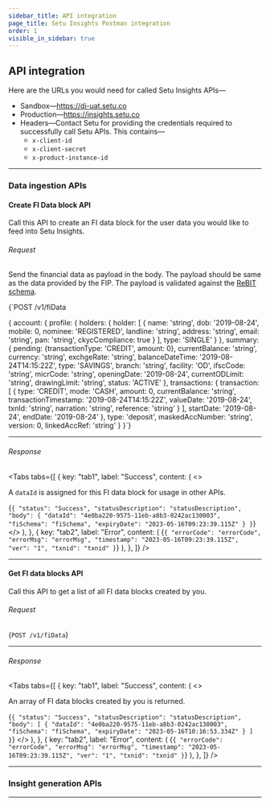```yaml
---
sidebar_title: API integration
page_title: Setu Insights Postman integration
order: 1
visible_in_sidebar: true
---
```


## API integration

Here are the URLs you would need for called Setu Insights APIs—

- Sandbox—https://di-uat.setu.co
- Production—https://insights.setu.co
- Headers—Contact Setu for providing the credentials required to successfully call Setu APIs. This contains—
  - `x-client-id`
  - `x-client-secret`
  - `x-product-instance-id`

<hr class="primary" />

### Data ingestion APIs

#### Create FI Data block API

Call this API to create an FI data block for the user data you would like to feed into Setu Insights.

###### Request

Send the financial data as payload in the body. The payload should be same as the data provided by the FIP. The payload is validated against the <a href="https://api.rebit.org.in/schema" target="_blank">ReBIT schema</a>.

<CodeBlockWithCopy language="json">
  {`POST /v1/fiData
  
{
  account: {
    profile: {
      holders: {
        holder: [
          {
            name: 'string',
            dob: '2019-08-24',
            mobile: 0,
            nominee: 'REGISTERED',
            landline: 'string',
            address: 'string',
            email: 'string',
            pan: 'string',
            ckycCompliance: true
          }
        ],
        type: 'SINGLE'
      }
    },
    summary: {
      pending: {transactionType: 'CREDIT', amount: 0},
      currentBalance: 'string',
      currency: 'string',
      exchgeRate: 'string',
      balanceDateTime: '2019-08-24T14:15:22Z',
      type: 'SAVINGS',
      branch: 'string',
      facility: 'OD',
      ifscCode: 'string',
      micrCode: 'string',
      openingDate: '2019-08-24',
      currentODLimit: 'string',
      drawingLimit: 'string',
      status: 'ACTIVE'
    },
    transactions: {
      transaction: [
        {
          type: 'CREDIT',
          mode: 'CASH',
          amount: 0,
          currentBalance: 'string',
          transactionTimestamp: '2019-08-24T14:15:22Z',
          valueDate: '2019-08-24',
          txnId: 'string',
          narration: 'string',
          reference: 'string'
        }
      ],
      startDate: '2019-08-24',
      endDate: '2019-08-24'
    },
    type: 'deposit',
    maskedAccNumber: 'string',
    version: 0,
    linkedAccRef: 'string'
  }
}`}
</CodeBlockWithCopy>

<hr class="tertiary" />

###### Response

<Tabs
  tabs={[
    {
      key: "tab1",
      label: "Success",
      content: (
        <>
          <p>
            A <code>dataId</code> is assigned for this FI data block for usage
            in other APIs.
          </p>
          <CodeBlockWithCopy language="json">
            {`{
  "status": "Success",
  "statusDescription": "statusDescription",
  "body": {
    "dataId": "4e0ba220-9575-11eb-a8b3-0242ac130003",
    "fiSchema": "fiSchema",
    "expiryDate": "2023-05-16T09:23:39.115Z"
  }
}`}
          </CodeBlockWithCopy>
        </>
      ),
    },
    {
      key: "tab2",
      label: "Error",
      content: (
        <CodeBlockWithCopy language="json">
          {`{
  "errorCode": "errorCode",
  "errorMsg": "errorMsg",
  "timestamp": "2023-05-16T09:23:39.115Z",
  "ver": "1",
  "txnid": "txnid"
}`}
        </CodeBlockWithCopy>
      ),
    },
  ]}
/>

<hr class="tertiary" />

#### Get FI data blocks API

Call this API to get a list of all FI data blocks created by you.

###### Request

<CodeBlockWithCopy language="json">{`POST /v1/fiData`}</CodeBlockWithCopy>

<hr class="tertiary" />

###### Response

<Tabs
  tabs={[
    {
      key: "tab1",
      label: "Success",
      content: (
        <>
          <p>An array of FI data blocks created by you is returned.</p>
          <CodeBlockWithCopy language="json">
            {`{
  "status": "Success",
  "statusDescription": "statusDescription",
  "body": [
    {
      "dataId": "4e0ba220-9575-11eb-a8b3-0242ac130003",
      "fiSchema": "fiSchema",
      "expiryDate": "2023-05-16T10:16:53.334Z"
    }
  ]
}`}
          </CodeBlockWithCopy>
        </>
      ),
    },
    {
      key: "tab2",
      label: "Error",
      content: (
        <CodeBlockWithCopy language="json">
          {`{
  "errorCode": "errorCode",
  "errorMsg": "errorMsg",
  "timestamp": "2023-05-16T09:23:39.115Z",
  "ver": "1",
  "txnid": "txnid"
}`}
        </CodeBlockWithCopy>
      ),
    },
  ]}
/>

<hr class="primary" />

### Insight generation APIs

<hr class="tertiary" />

<WasPageHelpful />
